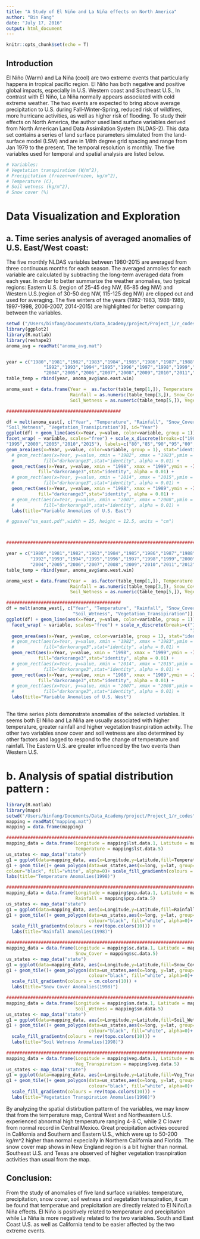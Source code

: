 ```yaml
---
title: "A Study of El Niño and La Niña effects on North America"
author: "Bin Fang"
date: "July 17, 2016"
output: html_document
---
```


```r
knitr::opts_chunk$set(echo = T)
```

## Introduction
El Niño (Warm) and La Niña (cool) are two extreme events that particularly happens in tropical pacific region. El Niño has both negative and positive global impacts, especially in U.S. Western coast and Southeast U.S., In contrast with El Niño, La Niña normally appears associated with cold extreme weather. The two events are expected to bring above average precipitation to U.S. during Fall-Winter-Spring, reduced risk of wildfires, more hurricane activities, as well as higher risk of flooding.
To study their effects on North America, the author used land surface variables derived from North American Land Data Assimilation System (NLDAS-2). This data set contains a series of land surface parameters simulated from the land-surface model (LSM) and are in 1/8th degree grid spacing and range from Jan 1979 to the present. The temporal resolution is monthly.
The five variables used for temporal and spatial analysis are listed below.

```r
# Variables:
# Vegetation transpiration (W/m^2), 
# Precipitation (frozen+unfrozen, kg/m^2), 
# Temperature (C), 
# Soil wetness (kg/m^2), 
# Snow cover (%)
```

# Data Visualization and Exploration
## a. Time series analysis of averaged anomalies of U.S. East/West coast:
The five monthly NLDAS variables between 1980-2015 are averaged from three continuous months for each season. The averaged anmolies for each variable are calculated by subtracting the long-term averaged data from each year. In order to better summarize the weather anomalies, two typical regions: Eastern U.S. (region of 25-45 deg NW, 65-85 deg NW) and Western U.S.(region of 30-50 deg NW, 115-125 deg NW) are clipped out and used for averaging. The five winters of the years (1982-1983, 1988-1989, 1997-1998, 2006-2007, 2014-2015) are highlighted for better comparing between the variables.
```r
setwd ("/Users/binfang/Documents/Data_Academy/project/Project_1/r_codes")
library(ggplot2)
library(R.matlab)
library(reshape2)
anoma_avg = readMat("anoma_avg.mat")


year = c("1980","1981","1982","1983","1984","1985","1986","1987","1988","1989","1990","1991",
              "1992","1993","1994","1995","1996","1997","1998","1999","2000","2001","2002","2003",
              "2004","2005","2006","2007","2008","2009","2010","2011","2012","2013","2014","2015")
table_temp = rbind(year, anoma_avg$ano.east.win)

anoma_east = data.frame(Year =  as.factor(table_temp[1,]), Temperature = as.numeric(table_temp[2,]), 
                        Rainfall = as.numeric(table_temp[3,]), Snow_Cover = as.numeric(table_temp[4,]), 
                        Soil_Wetness = as.numeric(table_temp[5,]), Vegetation_Transipiration = as.numeric(table_temp[6,]))

###########################################

df = melt(anoma_east[, c("Year", "Temperature", "Rainfall", "Snow_Cover", 
"Soil_Wetness", "Vegetation_Transipiration")], id="Year")
ggplot(df) + geom_line(aes(x=Year, y=value, color=variable, group = 1))  + 
facet_wrap( ~ variable, scales="free") + scale_x_discrete(breaks=c("1980","1985","1990",
"1995","2000","2005","2010","2015"), labels=c("80","85","90","95","00","05","10","15")) +
geom_area(aes(x=Year, y=value, color=variable, group = 1), stat="identity", fill="black", alpha=.3) + 
  # geom_rect(aes(x=Year, y=value, xmin = "1982", xmax = "1983",ymin = -Inf, ymax = Inf), 
  #           fill="darkorange3",stat="identity", alpha = 0.01) +
  geom_rect(aes(x=Year, y=value, xmin = "1998", xmax = "1999",ymin = -Inf, ymax = Inf),
            fill="darkorange3",stat="identity", alpha = 0.01) +
  # geom_rect(aes(x=Year, y=value, xmin = "2014", xmax = "2015",ymin = -Inf, ymax = Inf),
  #           fill="darkorange3",stat="identity", alpha = 0.01) +
  geom_rect(aes(x=Year, y=value, xmin = "1988", xmax = "1989",ymin = -Inf, ymax = Inf),
            fill="darkorange3",stat="identity", alpha = 0.01) +
  # geom_rect(aes(x=Year, y=value, xmin = "2007", xmax = "2008",ymin = -Inf, ymax = Inf),
  #           fill="darkorange3",stat="identity", alpha = 0.01) +
  labs(title="Variable Anomalies of U.S. East")  

# ggsave("us_east.pdf",width = 25, height = 12.5, units = "cm")



######################################################################################

year = c("1980","1981","1982","1983","1984","1985","1986","1987","1988","1989","1990","1991",
         "1992","1993","1994","1995","1996","1997","1998","1999","2000","2001","2002","2003",
         "2004","2005","2006","2007","2008","2009","2010","2011","2012","2013","2014","2015")
table_temp = rbind(year, anoma_avg$ano.west.win)

anoma_west = data.frame(Year =  as.factor(table_temp[1,]), Temperature = as.numeric(table_temp[2,]), 
                        Rainfall = as.numeric(table_temp[3,]), Snow_Cover = as.numeric(table_temp[4,]), 
                        Soil_Wetness = as.numeric(table_temp[5,]), Vegetation_Transipiration = as.numeric(table_temp[6,]))

###########################################
df = melt(anoma_west[, c("Year", "Temperature", "Rainfall", "Snow_Cover", 
                         "Soil_Wetness", "Vegetation_Transipiration")], id="Year")
ggplot(df) + geom_line(aes(x=Year, y=value, color=variable, group = 1))  + 
  facet_wrap( ~ variable, scales="free") + scale_x_discrete(breaks=c("1980","1985","1990",
                                                                     "1995","2000","2005","2010","2015"), labels=c("80","85","90","95","00","05","10","15")) +
  geom_area(aes(x=Year, y=value, color=variable, group = 1), stat="identity", fill="black", alpha=.3) + 
  # geom_rect(aes(x=Year, y=value, xmin = "1982", xmax = "1983",ymin = -Inf, ymax = Inf), 
  #           fill="darkorange3",stat="identity", alpha = 0.01) +
  geom_rect(aes(x=Year, y=value, xmin = "1998", xmax = "1999",ymin = -Inf, ymax = Inf),
            fill="darkorange3",stat="identity", alpha = 0.01) +
  # geom_rect(aes(x=Year, y=value, xmin = "2014", xmax = "2015",ymin = -Inf, ymax = Inf),
  #           fill="darkorange3",stat="identity", alpha = 0.01) +
  geom_rect(aes(x=Year, y=value, xmin = "1988", xmax = "1989",ymin = -Inf, ymax = Inf),
            fill="darkorange3",stat="identity", alpha = 0.01) +
  # geom_rect(aes(x=Year, y=value, xmin = "2007", xmax = "2008",ymin = -Inf, ymax = Inf),
  #           fill="darkorange3",stat="identity", alpha = 0.01) +
  labs(title="Variable Anomalies of U.S. West")  
  
```

The time series plots demonstrate anomalies of the selected variables. It seems both El Niño and La Niña are usually associated with higher temperature, greater rainfall and higher vegetation trasnpiration actvity. The other two variables snow cover and soil wetness are also determined by other factors and lagged to respond to the change of temperature and rainfall. The Eastern U.S. are greater influenced by the two events than Western U.S.

# b. Analysis of spatial distribution pattern :
```r
library(R.matlab)
library(maps)
setwd("/Users/binfang/Documents/Data_Academy/project/Project_1/r_codes")
mapping = readMat("mapping.mat")
mapping = data.frame(mapping)

########################################################################################
mapping_data = data.frame(Longitude = mapping$lst.data.1, Latitude = mapping$lst.data.2, 
                          Temperature = mapping$lst.data.5)
us_states <- map_data("state")
g1 = ggplot(data=mapping_data, aes(x=Longitude,y=Latitude,fill=Temperature))
g1 + geom_tile()+ geom_polygon(data=us_states,aes(x=long, y=lat, group=group), 
colour="black", fill="white", alpha=0)+ scale_fill_gradientn(colours = topo.colors(10)) +
labs(title="Temperature Anomalies(1998)")

########################################################################################
mapping_data = data.frame(Longitude = mapping$pcp.data.1, Latitude = mapping$pcp.data.2, 
                          Rainfall = mapping$pcp.data.5)
us_states <- map_data("state")
g1 = ggplot(data=mapping_data, aes(x=Longitude,y=Latitude,fill=Rainfall))
g1 + geom_tile()+ geom_polygon(data=us_states,aes(x=long, y=lat, group=group), 
                               colour="black", fill="white", alpha=0)+ 
  scale_fill_gradientn(colours = rev(topo.colors(10))) +
  labs(title="Rainfall Anomalies(1998)")  

########################################################################################
mapping_data = data.frame(Longitude = mapping$sc.data.1, Latitude = mapping$sc.data.2, 
                          Snow_Cover = mapping$sc.data.5)
us_states <- map_data("state")
g1 = ggplot(data=mapping_data, aes(x=Longitude,y=Latitude,fill=Snow_Cover))
g1 + geom_tile()+ geom_polygon(data=us_states,aes(x=long, y=lat, group=group), 
                               colour="black", fill="white", alpha=0)+ 
  scale_fill_gradientn(colours = cm.colors(10)) +
  labs(title="Snow Cover Anomalies(1998)")  

########################################################################################
mapping_data = data.frame(Longitude = mapping$sm.data.1, Latitude = mapping$sm.data.2, 
                          Soil_Wetness = mapping$sm.data.5)
us_states <- map_data("state")
g1 = ggplot(data=mapping_data, aes(x=Longitude,y=Latitude,fill=Soil_Wetness))
g1 + geom_tile()+ geom_polygon(data=us_states,aes(x=long, y=lat, group=group), 
                               colour="black", fill="white", alpha=0)+ 
  scale_fill_gradientn(colours = rev(topo.colors(10))) +
  labs(title="Soil Wetness Anomalies(1998)")  

########################################################################################
mapping_data = data.frame(Longitude = mapping$veg.data.1, Latitude = mapping$veg.data.2, 
                          Veg_Transpiration = mapping$veg.data.5)
us_states <- map_data("state")
g1 = ggplot(data=mapping_data, aes(x=Longitude,y=Latitude,fill=Veg_Transpiration))
g1 + geom_tile()+ geom_polygon(data=us_states,aes(x=long, y=lat, group=group), 
                               colour="black", fill="white", alpha=0)+ 
  scale_fill_gradientn(colours = rev(topo.colors(10))) +
  labs(title="Vegetation Transpiration Anomalies(1998)")  
```

By analyzing the spatial distirbution pattern of the variables, we may know that from the temperature map, Central West and Northeastern U.S. experienced abnormal high temperature ranging 4-8 C, while 2 C lower from normal record in Central Mexico. Great precipitation activies occured in California and Southern and Eastern U.S., which were up to 50-200 kg/m^2 higher than normal expecially in Northern California and Florida. The snow cover map shows in New England region is a bit higher than normal. Southeast U.S. and Texas are observed of higher vegetation trasnpiration activities than usual from the map.

## Conclusion:
From the study of anomalies of five land surface variables: temperature, precipitation, snow cover, soil wetness and vegetation transpiration, it can be found that temperatue and prepicitation are directly related to El Niño/La Niña effects. El Niño is positively related to temperature and precipitation while La Niña is more negatively related to the two variables. South and East Coast U.S. as well as California tend to be easier affected by the two extreme events.

